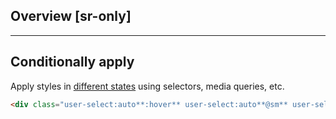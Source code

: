 ## Overview [sr-only]
<Overview/>

---

## Conditionally apply
Apply styles in [different states](/docs/states-and-queries) using selectors, media queries, etc.
```html
<div class="user-select:auto**:hover** user-select:auto**@sm** user-select:auto**@dark** user-select:auto**@print**">…</div>
```

